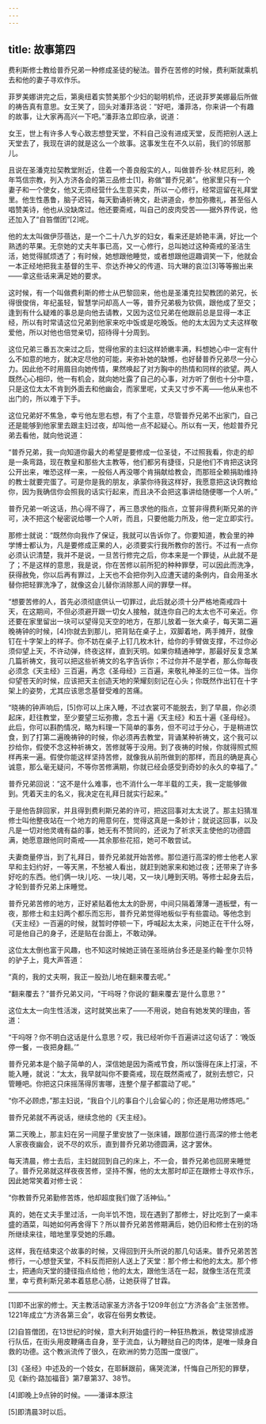 ```yaml
---
---
---
```

title: 故事第四
---

费利斯修士教给普乔兄弟一种修成圣徒的秘法。普乔在苦修的时候，费利斯就乘机去和他的妻子寻欢作乐。



菲罗美娜讲完之后，第奥纽着实赞美那个少妇的聪明机伶，还说菲罗美娜最后所做的祷告真有意思。女王笑了，回头对潘菲洛说：“好吧，潘菲洛，你来讲一个有趣的故事，让大家再高兴一下吧。”潘菲洛立即应承，说道：

女王，世上有许多人专心致志想登天堂，不料自己没有进成天堂，反而把别人送上天堂去了，我现在讲的就是这么一个故事。这事发生在不久以前，我们的邻居那儿。

且说在圣潘克拉契教堂附近，住着一个善良殷实的人，叫做普乔·狄·林尼厄利，晚年笃信宗教，列入方济各会的第三品修士[1]，称做“普乔兄弟”。他家里只有一个妻子和一个使女，他又无须经营什么生意买卖，所以一心修行，经常逗留在礼拜堂里。他生性愚鲁，脑子迟钝，每天勤诵祈祷文，赴讲道会，参加弥撒礼，甚至俗人唱赞美诗，他也从没缺席过。他还要斋戒，叫自己的皮肉受苦——据外界传说，他还加入了“自笞僧团”[2]呢。

他的太太叫做伊莎蓓达，是一个二十八九岁的妇女，看来还是娇艳丰满，好比一个熟透的苹果。无奈她的丈夫年事已高，又一心修行，总叫她过这种斋戒的圣洁生活，她觉得腻烦透了；有时候，她想跟他睡觉，或者想跟他逗趣调笑一下，他就会一本正经地把我主基督的生平、奈达乔神父的传道、玛大琳的哀泣[3]等等搬出来——拿这些话来满足她的要求。

这时候，有一个叫做费利斯的修士从巴黎回来，他也是圣潘克拉契教团的弟兄，长得很俊俏，年纪虽轻，智慧学问却高人一等，普乔兄弟极为钦佩，跟他成了至交；逢到有什么疑难的事总是向他去请教，又因为这位兄弟在他跟前总是显得一本正经，所以有时常请这位兄弟到他家来吃中饭或是吃晚饭。他的太太因为丈夫这样敬爱他，所以对他也倍觉亲切，招待得十分周到。

这位兄弟三番五次来过之后，觉得他家的主妇这样娇嫩丰满，料想她心中一定有什么不如意的地方，就决定尽他的可能，来弥补她的缺憾，也好替普乔兄弟尽一分心力。因此他不时用眉目向她传情，果然唤起了对方胸中的热情和同样的欲望。两人既然心心相印，他一有机会，就向她吐露了自己的心事，对方听了倒也十分中意，只是这位太太不肯到外面去和他幽会，而家里呢，丈夫又寸步不离——他从来也不出门的，所以难于下手。

这位兄弟好不焦急，幸亏他左思右想，有了个主意，尽管普乔兄弟不出家门，自己还是能够到他家里去跟主妇过夜，却叫他一点不起疑心。所以有一天，他趁普乔兄弟去看他，就向他说道：

“普乔兄弟，我一向知道你最大的希望是要修成一位圣徒，不过照我看，你走的却是一条弯路，现在教皇和那些大主教等，他们都另有捷径，只是他们不肯把这诀窍公开出来，唯恐这样一来，一般俗人再没哪个肯捐献给教会，而那班全赖捐助维持的教士就要完蛋了。可是你是我的朋友，承蒙你待我这样好，我愿意把这诀窍教给你，因为我确信你会照我的话实行起来，而且决不会把这事讲给随便哪一个人听。”

普乔兄弟一听这话，热心得不得了，再三恳求他的指点，立誓非得费利斯兄弟的许可，决不把这个秘密说给哪一个人听，而且，只要他能力所及，他一定立即实行。

那修士就说：“既然你向我作了保证，我就可以告诉你了。你要知道，教会里的神学博士都认为，凡是要修成正果的人，必须要实行我所教你的苦行。不过有一点你必须认识清楚，我并不是说，一旦苦行修完之后，你本来是一个罪徒，从此就不是了；不是这样的意思，我是说，你在苦修以前所犯的种种罪孽，可以因此而洗净，获得赦免，你以后再有罪过，上天也不会把你列入应遭天谴的条例内，自会用圣水替你把轻罪洗净了，就像这会儿替你消除那人间的罪孽一样。

“想要苦修的人，首先必须彻底供认一切罪过，此后就必须十分严格地斋戒四十天，在这期间，不但必须避开跟一切女人接触，就连你自己的太太也不可亲近。你还要在家里留出一块可以望得见天空的地方，在那儿放着一张大桌子，每天第二遍晚祷钟的时候，[4]你就去到那儿，把背贴在桌子上，双脚着地，两手摊开，就像钉在十字架上的样子。你不妨在桌子上钉几枚木针，给你的手臂做支撑，不过你必须仰望上天，不许动弹，终夜这样，直到天明。如果你精通神学，那最好反复念某几篇祈祷文，我可以把这些祈祷文的名字告诉你；不过你并不是学者，那么你每夜必须念《天主经》三百遍，再念《圣母经》三百遍，来敬礼神圣的三位一体。当你仰望苍天的时候，应该把天主创造天地的荣耀刻刻记在心头；你既然作出钉在十字架上的姿势，尤其应该思念基督受难的苦痛。

“晓祷的钟声响后，[5]你可以上床入睡，不过衣裳可不能脱去，到了早晨，你必须起床，赶往教堂，至少要望三坛弥撒，念五十遍《天主经》和五十遍《圣母经》。此后，你可以斟酌情况，略为料理一下简单的事务，但不可过于分心，于是稍进饮食，到了打第二遍晚祷钟的时候，你必须再去教堂，背诵某种祈祷文，这个我可以抄给你，假使不念这种祈祷文，苦修就等于没用。到了夜祷的时候，你就得照式照样再来一遍。假使你能这样坚持苦修，就像我从前所做到的那样，而且的确是真心诚意，那么毫无疑问，不等你苦修满期，你就已经会感受到奇妙的永久的幸福了。”

普乔兄弟回说：“这不是什么难事，也不消什么一年半载的工夫，我一定能够做到。凭着天主的名义，我决定在礼拜日就实行起来。”

于是他告辞回家，并且得到费利斯兄弟的许可，把这回事对太太说了。那主妇猜准修士叫他整夜站在一个地方的用意何在，觉得这真是一条妙计；就说这回事，以及凡是一切对他灵魂有益的事，她无有不赞同的，还说为了祈求天主使他的功德圆满，她愿意跟他同时斋戒——其余那些花招，她可不敢尝试。

夫妻商量停当，到了礼拜日，普乔兄弟就开始苦修。那位道行高深的修士他老人家早和主妇约好，一等天黑，不愁被人看出，就赶到她家来和她过夜；还带来了许多好吃的东西。他们俩一块儿吃、一块儿喝，又一块儿睡到天明。等修士起身去后，才轮到普乔兄弟上床睡觉。

普乔兄弟苦修的地方，正好紧贴着他太太的卧房，中间只隔着薄薄一道板壁，有一夜，那修士和主妇两个都乐而忘形，普乔兄弟觉得地板似乎有些震动。等他念到《天主经》一百遍的时候，就暂时停顿一下，呼喊起太太来，问她正在干什么呀，可是他自己的身子，还是贴在台面上，不敢动弹。

这位太太倒也富于风趣，也不知这时候她正骑在圣班纳台多还是圣约翰·奎尔贝特的驴子上，竟大声答道：

“真的，我的丈夫啊，我正一股劲儿地在翻来覆去呢。”

“翻来覆去？”普乔兄弟又问，“干吗呀？你说的‘翻来覆去’是什么意思？”

这位太太一向生性活泼，这时就笑出来了——不用说，她自有她发笑的理由，答道：

“干吗呀？你不明白这话是什么意思？哎，我已经听你千百遍讲过这句话了：‘晚饭停一餐，一夜把身翻。’”

普乔兄弟本是个脑子简单的人，深信她是因为斋戒节食，所以饿得在床上打滚，不能入睡，就说：“太太，我早就叫你不要斋戒，现在既然斋戒了，就别去想它，只管睡吧。你把这只床摇荡得厉害哪，连整个屋子都震动了呢。”

“你不必顾虑，”那主妇说，“我自个儿的事自个儿会留心的；你还是用功修炼吧。”

普乔兄弟就不再说话，继续念他的《天主经》。

第二天晚上，那主妇在另一间屋子里安放了一张床铺，跟那位道行高深的修士他老人家夜夜幽会，说不尽的欢乐，直到普乔兄弟功德圆满，这才罢休。

每天清晨，修士去后，主妇就回到自己的床上，不一会，普乔兄弟也回房来睡觉了。普乔兄弟就这样夜夜苦修，坚持不懈，他的太太那时却正在跟修士寻欢作乐，因此她常笑着对修士说：

“你教普乔兄弟勤修苦炼，他却超度我们做了活神仙。”

真的，她在丈夫手里过活，一向半饥不饱，现在遇到了那修士，好比吃到了一桌丰盛的酒菜，叫她如何再舍得下？所以普乔兄弟苦修期满后，她仍旧和修士在别的场所继续来往，暗地里享受她的乐趣。

这样，我在结束这个故事的时候，又得回到开头所说的那几句话来。普乔兄弟苦苦修行，一心想登天堂，不料反而把别人送上了天堂：那个修士和他的太太。那个修士，把通向天堂的捷径指点给他；他的太太，跟他生活在一起，就像生活在荒漠里，幸亏费利斯兄弟本着慈悲心肠，让她获得了甘霖。



* * *



[1]即不出家的修士。天主教活动家圣方济各于1209年创立“方济各会”主张苦修。1221年成立“方济各第三会”，收容在俗男女教徒。

[2]自笞僧团，在13世纪的时候，意大利开始盛行的一种狂热教派，教徒常排成游行队伍，在街头用皮鞭痛击自身，至于流血，认为鞭挞自己的肉体，是唯一赎身自救的功德。这个教派流传了很久，在欧洲的势力范围一度很广。

[3]《圣经》中述及的一个妓女，在耶稣跟前，痛哭流涕，忏悔自己所犯的罪孽，见《新约·路加福音》第7章第37、38节。

[4]即晚上9点钟的时候。——潘译本原注

[5]即清晨3时以后。